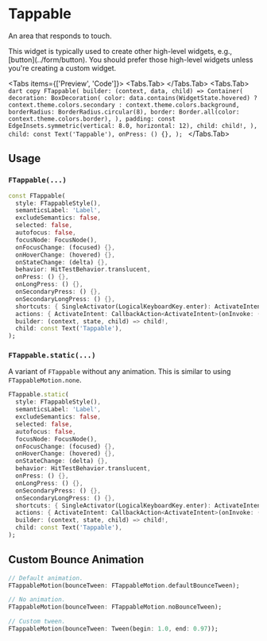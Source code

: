 
# Tappable

An area that responds to touch.

<LinkBadgeGroup>
    <LinkBadge label="API Reference" href="https://pub.dev/documentation/forui/latest/forui.foundation/FTappable-class.html"/>
</LinkBadgeGroup>

<Callout type="info">
  This widget is typically used to create other high-level widgets, e.g., [button](../form/button). You should prefer
  those high-level widgets unless you're creating a custom widget.
</Callout>

<Tabs items={['Preview', 'Code']}>
  <Tabs.Tab>
    <Widget name='tappable' query={{}} height={300}/>
  </Tabs.Tab>
  <Tabs.Tab>
    ```dart copy
    FTappable(
      builder:
          (context, data, child) => Container(
            decoration: BoxDecoration(
              color:
                  data.contains(WidgetState.hovered) ? context.theme.colors.secondary : context.theme.colors.background,
              borderRadius: BorderRadius.circular(8),
              border: Border.all(color: context.theme.colors.border),
            ),
            padding: const EdgeInsets.symmetric(vertical: 8.0, horizontal: 12),
            child: child!,
          ),
      child: const Text('Tappable'),
      onPress: () {},
    );
    ```
  </Tabs.Tab>
</Tabs>

## Usage

### `FTappable(...)`

```dart copy
const FTappable(
  style: FTappableStyle(),
  semanticsLabel: 'Label',
  excludeSemantics: false,
  selected: false,
  autofocus: false,
  focusNode: FocusNode(),
  onFocusChange: (focused) {},
  onHoverChange: (hovered) {},
  onStateChange: (delta) {},
  behavior: HitTestBehavior.translucent,
  onPress: () {},
  onLongPress: () {},
  onSecondaryPress: () {},
  onSecondaryLongPress: () {},
  shortcuts: { SingleActivator(LogicalKeyboardKey.enter): ActivateIntent() },
  actions: { ActivateIntent: CallbackAction<ActivateIntent>(onInvoke: (_) {}) },
  builder: (context, state, child) => child!,
  child: const Text('Tappable'),
);
```

### `FTappable.static(...)`

A variant of `FTappable` without any animation. This is similar to using `FTappableMotion.none`.

```dart copy
FTappable.static(
  style: FTappableStyle(),
  semanticsLabel: 'Label',
  excludeSemantics: false,
  selected: false,
  autofocus: false,
  focusNode: FocusNode(),
  onFocusChange: (focused) {},
  onHoverChange: (hovered) {},
  onStateChange: (delta) {},
  behavior: HitTestBehavior.translucent,
  onPress: () {},
  onLongPress: () {},
  onSecondaryPress: () {},
  onSecondaryLongPress: () {},
  shortcuts: { SingleActivator(LogicalKeyboardKey.enter): ActivateIntent() },
  actions: { ActivateIntent: CallbackAction<ActivateIntent>(onInvoke: (_) {}) },
  builder: (context, state, child) => child!,
  child: const Text('Tappable'),
);
```

## Custom Bounce Animation

```dart copy
// Default animation.
FTappableMotion(bounceTween: FTappableMotion.defaultBounceTween);

// No animation.
FTappableMotion(bounceTween: FTappableMotion.noBounceTween);

// Custom tween.
FTappableMotion(bounceTween: Tween(begin: 1.0, end: 0.97));
```
